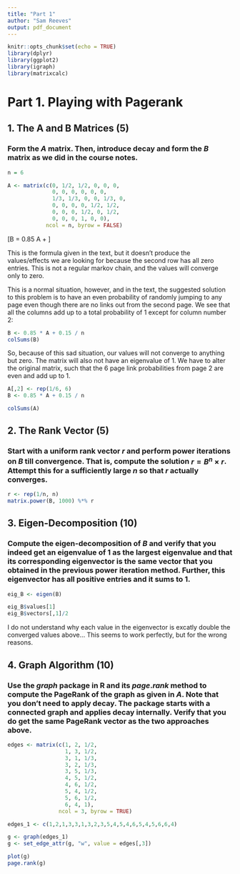 ```yaml
---
title: "Part 1"
author: "Sam Reeves"
output: pdf_document
---
```


```r
knitr::opts_chunk$set(echo = TRUE)
library(dplyr)
library(ggplot2)
library(igraph)
library(matrixcalc)
```


# Part 1. Playing with Pagerank

## 1. The A and B Matrices (5)

### Form the $A$ matrix.  Then, introduce decay and form the $B$ matrix as we did in the course notes.

```r
n = 6

A <- matrix(c(0, 1/2, 1/2, 0, 0, 0,
              0, 0, 0, 0, 0, 0,
              1/3, 1/3, 0, 0, 1/3, 0,
              0, 0, 0, 0, 1/2, 1/2,
              0, 0, 0, 1/2, 0, 1/2,
              0, 0, 0, 1, 0, 0),
            ncol = n, byrow = FALSE)
```

\[B = 0.85 \times A + \frac{0.15}{n}\]

This is the formula given in the text, but it doesn't produce the values/effects we are looking for because the second row has all zero entries.  This is not a regular markov chain, and the values will converge only to zero.

This is a normal situation, however, and in the text, the suggested solution to this problem is to have an even probability of randomly jumping to any page even though there are no links out from the second page.  We see that all the columns add up to a total probability of 1 except for column number 2:

```r
B <- 0.85 * A + 0.15 / n
colSums(B)
```

So, because of this sad situation, our values will not converge to anything but zero.  The matrix will also not have an eigenvalue of 1.  We have to alter the original matrix, such that the 6 page link probabilities from page 2 are even and add up to 1.

```r
A[,2] <- rep(1/6, 6)
B <- 0.85 * A + 0.15 / n

colSums(A)
```


## 2. The Rank Vector (5)

### Start with a uniform rank vector $r$ and perform power iterations on $B$ till convergence.  That is, compute the solution $r = B^n \times r$.  Attempt this for a sufficiently large $n$ so that $r$ actually converges.

```r
r <- rep(1/n, n)
matrix.power(B, 1000) %*% r
```


## 3. Eigen-Decomposition (10)

### Compute the eigen-decomposition of $B$ and verify that you indeed get an eigenvalue of 1 as the largest eigenvalue and that its corresponding eigenvector is the same vector that you obtained in the previous power iteration method.  Further, this eigenvector has all positive entries and it sums to 1.

```r
eig_B <- eigen(B)

eig_B$values[1]
eig_B$vectors[,1]/2
```

I do not understand why each value in the eigenvector is excatly double the converged values above...  This seems to work perfectly, but for the wrong reasons.

## 4. Graph Algorithm (10)

### Use the $graph$ package in R and its $page.rank$ method to compute the PageRank of the graph as given in $A$.  Note that you don't need to apply decay.  The package starts with a connected graph and applies decay internally.  Verify that you do get the same PageRank vector as the two approaches above.

```r
edges <- matrix(c(1, 2, 1/2,
                  1, 3, 1/2,
                  3, 1, 1/3,
                  3, 2, 1/3,
                  3, 5, 1/3,
                  4, 5, 1/2,
                  4, 6, 1/2,
                  5, 4, 1/2,
                  5, 6, 1/2,
                  6, 4, 1),
                ncol = 3, byrow = TRUE)

edges_1 <- c(1,2,1,3,3,1,3,2,3,5,4,5,4,6,5,4,5,6,6,4)

g <- graph(edges_1) 
g <- set_edge_attr(g, "w", value = edges[,3])

plot(g)
page.rank(g)
```

